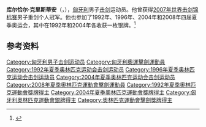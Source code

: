 {{NoteTA|G1=Sports}}
{{eastern name order|[[匈牙利语|匈牙利语]]}}

'''库尔恰尔·克里斯蒂安'''（{{lang-hu|Kulcsár Krisztián}}，{{bd|1971年|6月28日|}}），[[匈牙利|匈牙利]]男子[[击剑|击剑]]运动员。他曾获得[[2007年世界击剑锦标赛|2007年世界击剑锦标赛]]男子重剑个人冠军。他也参加了1992年、1996年、2004年和2008年四届夏季奥运会，其中在1992年和2004年各收获一枚银牌。<ref>{{Cite web|title=Krisztián KULCSÁR|url=https://www.olympic.org/krisztian-kulcsar|accessdate=2021-03-13|date=2021-03-13|work=International Olympic Committee|language=en|archive-date=2016-10-06|archive-url=https://web.archive.org/web/20161006030528/https://www.olympic.org/krisztian-kulcsar}}</ref>

== 参考资料 ==
{{reflist}}

{{世界击剑锦标赛男子重剑个人冠军}}

{{Authority control}}
{{DEFAULTSORT:Kulcsár, Krisztián}}
[[Category:匈牙利男子击剑运动员|Category:匈牙利男子击剑运动员]]
[[Category:匈牙利奧運擊劍運動員|Category:匈牙利奧運擊劍運動員]]
[[Category:1992年夏季奥林匹克运动会击剑运动员|Category:1992年夏季奥林匹克运动会击剑运动员]]
[[Category:1996年夏季奥林匹克运动会击剑运动员|Category:1996年夏季奥林匹克运动会击剑运动员]]
[[Category:2004年夏季奥林匹克运动会击剑运动员|Category:2004年夏季奥林匹克运动会击剑运动员]]
[[Category:2008年夏季奧林匹克運動會擊劍運動員|Category:2008年夏季奧林匹克運動會擊劍運動員]]
[[Category:1992年夏季奧林匹克運動會獎牌得主|Category:1992年夏季奧林匹克運動會獎牌得主]]
[[Category:2004年夏季奧林匹克運動會獎牌得主|Category:2004年夏季奧林匹克運動會獎牌得主]]
[[Category:匈牙利奧林匹克運動會銀牌得主|Category:匈牙利奧林匹克運動會銀牌得主]]
[[Category:奧林匹克運動會擊劍獎牌得主|Category:奧林匹克運動會擊劍獎牌得主]]